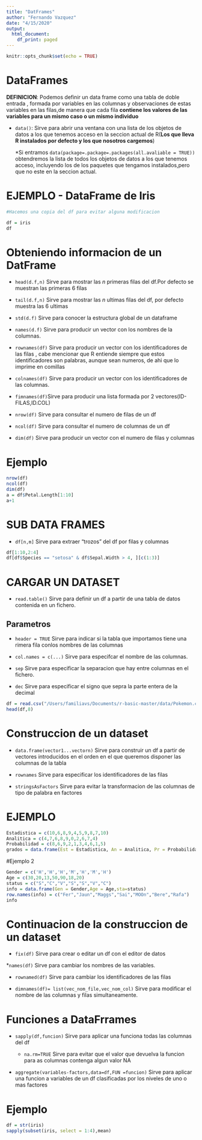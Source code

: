 ```yaml
---
title: "DatFrames"
author: "Fernando Vazquez"
date: "4/15/2020"
output:
  html_document:
    df_print: paged
---
```


```r
knitr::opts_chunk$set(echo = TRUE)
```

# DataFrames

**DEFINICION**:
Podemos definir un data frame como una tabla de doble entrada , formada por variables en las columnas y observaciones de estas variables en las filas,de manera que cada fila **contiene los valores de las variables para un mismo caso o un mismo individuo**

  * `data()`:
    Sirve para abrir una ventana con una lista de los objetos de datos a los que tenemos acceso en la     seccion actual de R(**Los que lleva R instalados por defecto y los que nosotros cargemos**)
    
    *Si entramos `data(package=.package=.packages(all.avaliable = TRUE))` obtendremos la lista de         todos los objetos de datos a los que tenemos acceso, incluyendo los de los paquetes que tengamos      instalados,pero que no este en la seccion actual.
    
# EJEMPLO - DataFrame de Iris

```r
#Hacemos una copia del df para evitar alguna modificacion

df = iris
df
```

# Obteniendo informacion de un DatFrame

* `head(d.f,n)` Sirve para mostrar las $n$ primeras filas del df.Por defecto se muestran las primeras 6 filas

* `tail(d.f,n)` Sirve para mostrar las $n$ ultimas filas del df, por defecto muestra las 6 ultimas

* `std(d.f)` Sirve para conocer la estructura global de un dataframe

* `names(d.f)` Sirve para producir un vector con los nombres de la columnas.

* `rownames(df)` Sirve para producir un vector con los identificadores de las filas , cabe mencionar que R entiende siempre que estos identificadores son palabras, aunque sean numeros, de ahi que lo imprime en comillas

* `colnames(df)` Sirve para producir un vector con los identificadores de las columnas.

* `fimnames(df)`Sirve para producir una lista formada por 2 vectores(ID-FILAS,ID.COL)

* `nrow(df)` Sirve para consultar el numero de filas de un df

* `ncol(df)` Sirve para consultar el numero de columnas de un df

* `dim(df)`  Sirve para producir un vector con el numero de filas y columnas


# Ejemplo
```r

nrow(df)
ncol(df)
dim(df)
a = df$Petal.Length[1:10]
a+1

```


# SUB DATA FRAMES

* `df[n,m]` Sirve para extraer "trozos" del df por filas y columnas

```r
df[1:10,2:4]
df[df$Species == "setosa" & df$Sepal.Width > 4, ][c(1:3)]
```

# CARGAR UN DATASET

* `read.table()` Sirve para definir un df a partir de una tabla de datos contenida en un fichero.

## Parametros

* `header = TRUE` Sirve para indicar si la tabla que importamos tiene una rimera fila conlos nombres de las columnas

* `col.names = c(...)` Sirve para especifcar el nombre de las columnas.

* `sep` Sirve para especificar la separacion que hay entre columnas en el fichero.

* `dec` Sirve para especificar el signo que sepra la parte entera de la decimal



```r
df = read.csv("/Users/familiavs/Documents/r-basic-master/data/Pokemon.csv",header = FALSE, col.names = c("Total","HP","Defense"),sep = "")
head(df,8)
```


# Construccion de un dataset

* `data.frame(vector1...vectorn)` Sirve para construir un df a partir de vectores introducidos en el orden en el que queremos disponer las columnas de la tabla

* `rownames` Sirve para especificar los identificadores de las filas

* `stringsAsFactors` Sirve para evitar la transformacion de las columnas de tipo de palabra en factores

# EJEMPLO

```r
Estadistica = c(10,6,8,9,4,5,9,8,7,10)
Analitica = c(4,7,6,8,9,0,2,6,7,4)
Probabilidad = c(8,6,9,2,1,3,4,6,1,5)
grados = data.frame(Est = Estadistica, An = Analitica, Pr = Probabilidad)
```

#Ejemplo 2

```r
Gender = c('H','H','H','M','H','M','H')
Age = c(30,20,13,50,90,18,20)
status = c("S","C","V","S","S","V","C")
info = data.frame(Gen = Gender,Age = Age,sta=status)
row.names(info) = c("Fer","Jaun","Maggs","Sai","MOOn","Bere","Rafa")
info
```

# Continuacion de la construccion de un dataset

* `fix(df)` Sirve para crear o editar un df con el editor de datos

*`names(df)` Sirve para cambiar los nombres de las variables.

* `rownamed(df)` Sirve para cambiar los identificadores de las filas

* `dimnames(df)= list(vec_nom_file,vec_nom_col)` Sirve para modificar el nombre de las columnas y filas simultaneamente.

# Funciones a DataFrrames

* `sapply(df,funcion)` Sirve para aplicar una funciona  todas las columnas del df

   - `na.rm=TRUE` Sirve para evitar que el valor que devuelva la funcion para as columnas contenga algun valor NA

*  `aggregate(variables-factors,data=df,FUN =funcion)` Sirve para aplicar una funcion a variables de un df clasificadas por los niveles de uno o mas factores

# Ejemplo


```r
df = str(iris)
sapply(subset(iris, select = 1:4),mean)
```
